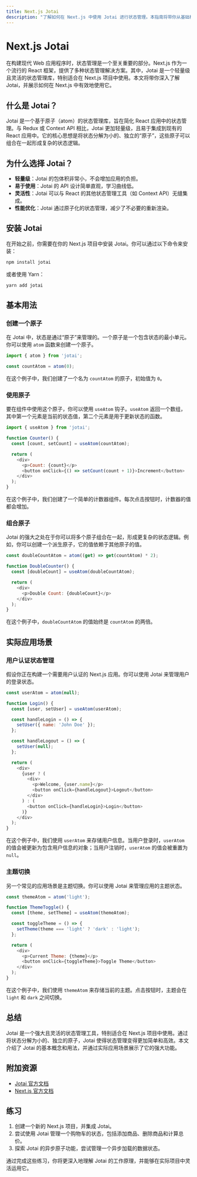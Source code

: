 ```yaml
---
title: Next.js Jotai
description: "了解如何在 Next.js 中使用 Jotai 进行状态管理。本指南将带你从基础概念到实际应用，帮助你掌握 Jotai 的核心功能。"
---
```


# Next.js Jotai

在构建现代 Web 应用程序时，状态管理是一个至关重要的部分。Next.js 作为一个流行的 React 框架，提供了多种状态管理解决方案。其中，Jotai 是一个轻量级且灵活的状态管理库，特别适合在 Next.js 项目中使用。本文将带你深入了解 Jotai，并展示如何在 Next.js 中有效地使用它。

## 什么是 Jotai？

Jotai 是一个基于原子（atom）的状态管理库，旨在简化 React 应用中的状态管理。与 Redux 或 Context API 相比，Jotai 更加轻量级，且易于集成到现有的 React 应用中。它的核心思想是将状态分解为小的、独立的“原子”，这些原子可以组合在一起形成复杂的状态逻辑。

## 为什么选择 Jotai？

- **轻量级**：Jotai 的包体积非常小，不会增加应用的负担。
- **易于使用**：Jotai 的 API 设计简单直观，学习曲线低。
- **灵活性**：Jotai 可以与 React 的其他状态管理工具（如 Context API）无缝集成。
- **性能优化**：Jotai 通过原子化的状态管理，减少了不必要的重新渲染。

## 安装 Jotai

在开始之前，你需要在你的 Next.js 项目中安装 Jotai。你可以通过以下命令来安装：

```bash
npm install jotai
```

或者使用 Yarn：

```bash
yarn add jotai
```

## 基本用法

### 创建一个原子

在 Jotai 中，状态是通过“原子”来管理的。一个原子是一个包含状态的最小单元。你可以使用 `atom` 函数来创建一个原子。

```javascript
import { atom } from 'jotai';

const countAtom = atom(0);
```

在这个例子中，我们创建了一个名为 `countAtom` 的原子，初始值为 `0`。

### 使用原子

要在组件中使用这个原子，你可以使用 `useAtom` 钩子。`useAtom` 返回一个数组，其中第一个元素是当前的状态值，第二个元素是用于更新状态的函数。

```javascript
import { useAtom } from 'jotai';

function Counter() {
  const [count, setCount] = useAtom(countAtom);

  return (
    <div>
      <p>Count: {count}</p>
      <button onClick={() => setCount(count + 1)}>Increment</button>
    </div>
  );
}
```

在这个例子中，我们创建了一个简单的计数器组件。每次点击按钮时，计数器的值都会增加。

### 组合原子

Jotai 的强大之处在于你可以将多个原子组合在一起，形成更复杂的状态逻辑。例如，你可以创建一个派生原子，它的值依赖于其他原子的值。

```javascript
const doubleCountAtom = atom((get) => get(countAtom) * 2);

function DoubleCounter() {
  const [doubleCount] = useAtom(doubleCountAtom);

  return (
    <div>
      <p>Double Count: {doubleCount}</p>
    </div>
  );
}
```

在这个例子中，`doubleCountAtom` 的值始终是 `countAtom` 的两倍。

## 实际应用场景

### 用户认证状态管理

假设你正在构建一个需要用户认证的 Next.js 应用。你可以使用 Jotai 来管理用户的登录状态。

```javascript
const userAtom = atom(null);

function Login() {
  const [user, setUser] = useAtom(userAtom);

  const handleLogin = () => {
    setUser({ name: 'John Doe' });
  };

  const handleLogout = () => {
    setUser(null);
  };

  return (
    <div>
      {user ? (
        <div>
          <p>Welcome, {user.name}</p>
          <button onClick={handleLogout}>Logout</button>
        </div>
      ) : (
        <button onClick={handleLogin}>Login</button>
      )}
    </div>
  );
}
```

在这个例子中，我们使用 `userAtom` 来存储用户信息。当用户登录时，`userAtom` 的值会被更新为包含用户信息的对象；当用户注销时，`userAtom` 的值会被重置为 `null`。

### 主题切换

另一个常见的应用场景是主题切换。你可以使用 Jotai 来管理应用的主题状态。

```javascript
const themeAtom = atom('light');

function ThemeToggle() {
  const [theme, setTheme] = useAtom(themeAtom);

  const toggleTheme = () => {
    setTheme(theme === 'light' ? 'dark' : 'light');
  };

  return (
    <div>
      <p>Current Theme: {theme}</p>
      <button onClick={toggleTheme}>Toggle Theme</button>
    </div>
  );
}
```

在这个例子中，我们使用 `themeAtom` 来存储当前的主题。点击按钮时，主题会在 `light` 和 `dark` 之间切换。

## 总结

Jotai 是一个强大且灵活的状态管理工具，特别适合在 Next.js 项目中使用。通过将状态分解为小的、独立的原子，Jotai 使得状态管理变得更加简单和高效。本文介绍了 Jotai 的基本概念和用法，并通过实际应用场景展示了它的强大功能。

## 附加资源

- [Jotai 官方文档](https://jotai.org/)
- [Next.js 官方文档](https://nextjs.org/docs)

## 练习

1. 创建一个新的 Next.js 项目，并集成 Jotai。
2. 尝试使用 Jotai 管理一个购物车的状态，包括添加商品、删除商品和计算总价。
3. 探索 Jotai 的异步原子功能，尝试管理一个异步加载的数据状态。

通过完成这些练习，你将更深入地理解 Jotai 的工作原理，并能够在实际项目中灵活运用它。
